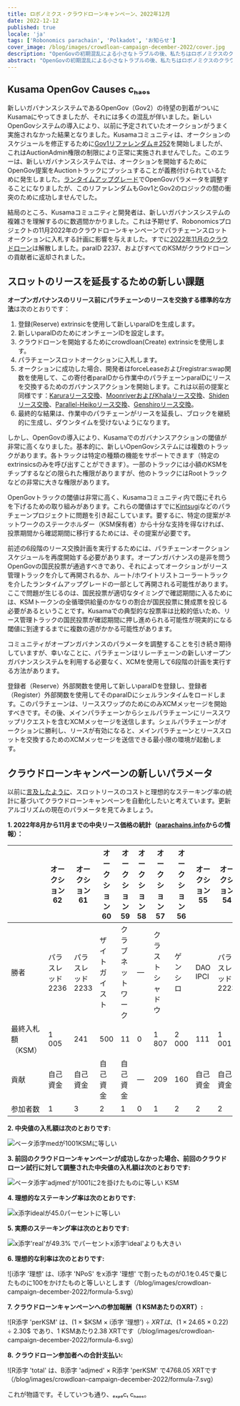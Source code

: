 ```yaml
---
title: ロボノミクス・クラウドローンキャンペーン、2022年12月
date: 2022-12-12
published: true
locale: 'ja'
tags: ['Robonomics parachain', 'Polkadot', 'お知らせ']
cover_image: /blog/images/crowdloan-campaign-december-2022/cover.jpg
description: "OpenGovの初期混乱による小さなトラブルの後、私たちはロボノミクスのクラウドローンキャンペーンを再開する準備が整いました。この記事では、キャンペーンの再開につながった一連の出来事を見て、新しいパラメータを紹介します。"
abstract: "OpenGovの初期混乱による小さなトラブルの後、私たちはロボノミクスのクラウドローンキャンペーンを再開する準備が整いました。この記事では、キャンペーンの再開につながった一連の出来事を見て、新しいパラメータを紹介します。"
---
```


## Kusama OpenGov Causes cₕₐₒₛ

新しいガバナンスシステムであるOpenGov（Gov2）の待望の到着がついにKusamaにやってきましたが、それには多くの混乱が伴いました。新しいOpenGovシステムの導入により、以前に予定されていたオークションがうまく実施されなかった結果となりました。Kusamaコミュニティは、オークションのスケジュールを修正するために[Gov1リファレンダム＃252](https://kusama.polkassembly.io/referendum/252)を開始しましたが、これはAuctionAdmin権限の制限により正常に実施されませんでした。このエラーは、新しいガバナンスシステムでは、オークションを開始するためにOpenGov提案をAuctionトラックにプッシュすることが義務付けられているために発生しました。[ランタイムアップグレード](https://kusama.polkassembly.io/referendum/254)でOpenGovパラメータを調整することになりましたが、このリファレンダムもGov1とGov2のロジックの間の衝突のために成功しませんでした。

結局のところ、Kusamaコミュニティと開発者は、新しいガバナンスシステムの複雑さを理解するのに数週間かかりました。これは予期せず、Robonomicsプロジェクトの11月2022年のクラウドローンキャンペーンでパラチェーンスロットオークションに入札する計画に影響を与えました。すでに[2022年11月のクラウドローン](/blog/robonomics-crowdloan-campaigns-november-2022/)は解散しました。paraID 2237、およびすべてのKSMがクラウドローンの貢献者に返却されました。

## スロットのリースを延長するための新しい課題

**オープンガバナンスのリリース前にパラチェーンのリースを交換する標準的な方法**は次のとおりです：

1. 登録(Reserve) extrinsicを使用して新しいparaIDを生成します。
2. 新しいparaIDのためにオンチェーンIDを設定します。
3. クラウドローンを開始するためにcrowdloan(Create) extrinsicを使用します。
4. パラチェーンスロットオークションに入札します。
5. オークションに成功した場合、開発者はforceLeaseおよびregistrar:swap関数を使用して、この寄付者paraIDから作業中のパラチェーンparaIDにリースを交換するためのガバナンスアクションを開始します。これは以前の提案と同様です：[Karuraリース交換](https://kusama.polkassembly.io/referendum/192)、[MoonriverおよびKhalaリース交換](https://kusama.polkassembly.io/motion/468)、[Shidenリース交換](https://kusama.polkassembly.io/referendum/199)、[Parallel-Heikoリース交換](https://kusama.polkassembly.io/referendum/219)、[Genshiroリース交換](https://kusama.polkassembly.io/referendum/246)。
6. 最終的な結果は、作業中のパラチェーンがリースを延長し、ブロックを継続的に生成し、ダウンタイムを受けないようになります。

しかし、OpenGovの導入により、Kusamaでのガバナンスアクションの閾値が非常に高くなりました。基本的に、新しいOpenGovシステムには複数のトラックがあります。各トラックは特定の種類の機能をサポートできます（特定のextrinsicsのみを呼び出すことができます）。一部のトラックには小額のKSMをチップするなどの限られた権限がありますが、他のトラックにはRootトラックなどの非常に大きな権限があります。

OpenGovトラックの閾値は非常に高く、Kusamaコミュニティ内で既にそれらを下げるための取り組みがあります。これらの閾値はすでに[Kintsugi](https://twitter.com/kintsugi_btc/status/1599036329399943168)などのパラチェーンプロジェクトに問題を引き起こしています。要するに、特定の提案がネットワークのステークホルダー（KSM保有者）から十分な支持を得なければ、投票期間から確認期間に移行するためには、その提案が必要です。

前述の6段階のリース交換計画を実行するためには、パラチェーンオークションスケジュールを再度開始する必要があります。オープンガバナンスの是非を問うOpenGovの国民投票が通過すべきであり、それによってオークションがリース管理トラックを介して再開されるか、ルート/ホワイトリストコーラートラックを介したランタイムアップグレードの一部として再開される可能性があります。ここで問題が生じるのは、国民投票が適切なタイミングで確認期間に入るためには、KSMトークンの全循環供給量のかなりの割合が国民投票に賛成票を投じる必要があるということです。Kusamaでの典型的な投票率は比較的低いため、リース管理トラックの国民投票が確認期間に押し進められる可能性が現実的になる閾値に到達するまでに複数の週がかかる可能性があります。

コミュニティがオープンガバナンスのパラメータを調整することを引き続き期待していますが、幸いなことに、パラチェーンはリレーチェーンの新しいオープンガバナンスシステムを利用する必要なく、XCMを使用して6段階の計画を実行する方法があります。

登録者（Reserve）外部関数を使用して新しいparaIDを登録し、登録者（Register）外部関数を使用してそのparaIDにシェルランタイムをロードします。このパラチェーンは、リーススワップのためにのみXCMメッセージを開始すべきです。その後、メインパラチェーンからシェルパラチェーンにリーススワップリクエストを含むXCMメッセージを送信します。シェルパラチェーンがオークションに勝利し、リースが有効になると、メインパラチェーンとリーススロットを交換するためのXCMメッセージを送信できる最小限の環境が起動します。

## クラウドローンキャンペーンの新しいパラメータ

以前に[言及したように](https://robonomics.network/blog/robonomics-crowdloan-campaigns-november-2022/)、スロットリースのコストと理想的なステーキング率の統計に基づいてクラウドローンキャンペーンを自動化したいと考えています。更新アルゴリズムの現在のパラメータを見てみましょう。

<TextCard alignContent="center">

**1. 2022年8月から11月までの中央リース価格の統計（[parachains.info](http://parachains.info/)からの情報）：**

</TextCard>

<div class="big-table">

|  | オークション62 | オークション61 | オークション60 | オークション59 | オークション58 | オークション57 | オークション56 | オークション55 | オークション54 | オークション53 | オークション52 | オークション51 | オークション50 |
| --- | --- | --- | --- | --- | --- | --- | --- | --- | --- | --- | --- | --- | --- |
|勝者 | パラスレッド2236 | パラスレッド2233 | ザイトガイスト | クラブネットワーク | — | クラストシャドウ | ゲンシロ | DAO IPCI | パラスレッド2223 | クォーツ | ビットカントリー | スノー | サブソーシャル |
| 最終入札額（KSM） | 1 005 | 241 | 500 | 11 | 0 | 1 807 | 2 000 | 111 | 1 001 | 1 005 | 3 500 | 13 926 | 1 001 |
| 貢献 | 自己資金 | 自己資金 | 自己資金 | 自己資金 | — | 209 | 160 | 自己資金 | 自己資金 | 自己資金 | 自己資金 | 782 | 自己資金 |
| 参加者数 | 1 | 3 | 2 | 1 | 0 | 1 | 2 | 2 | 2 | 2 | 2 | 1 | 1 |

</div>

<TextCard className="withImg" alignContent="center">

**2. 中央値の入札額は次のとおりです:**

![ベータ添字medが1001KSMに等しい](/blog/images/crowdloan-campaign-december-2022/formula-1.svg)

</TextCard>

<TextCard className="withImg" alignContent="center">

**3. 前回のクラウドローンキャンペーンが成功しなかった場合、前回のクラウドローン試行に対して調整された中央値の入札額は次のとおりです:**

![ベータ添字'adjmed'が1001に2を掛けたものに等しい KSM](/blog/images/crowdloan-campaign-december-2022/formula-2.svg)

</TextCard>

<TextCard className="withImg" alignContent="center">

**4. 理想的なステーキング率は次のとおりです:**

![x添字idealが45.0パーセントに等しい](/blog/images/crowdloan-campaign-december-2022/formula-3.svg)

</TextCard>

<TextCard className="withImg" alignContent="center">

**5. 実際のステーキング率は次のとおりです:**

![x添字'real'が49.3% でパーセントx添字'ideal'よりも大きい](/blog/images/crowdloan-campaign-december-2022/formula-4.svg)

</TextCard>

<TextCard className="withImg" alignContent="center">

**6. 理想的な利率は次のとおりです:**

![i添字 '理想' ​は、I添字 'NPoS' ​をx添字 '理想' で割ったものが0.1を0.45で乗じたものに100をかけたものと等しいとします（/blog/images/crowdloan-campaign-december-2022/formula-5.svg）

</TextCard>

<TextCard className="withImg" alignContent="center">

**7. クラウドローンキャンペーンへの参加報酬（1 KSMあたりのXRT）:**

![R添字 'perKSM' ​は、(1 × $KSM ​× i添字 '理想') ÷ $XRT ​は、(1 × 24.65$ × 0.22) ÷ 2.30$ であり、1 KSMあたり2.38 XRTです（/blog/images/crowdloan-campaign-december-2022/formula-6.svg）

</TextCard>

<TextCard className="withImg" alignContent="center">

**8. クラウドローン参加者への合計支払い:**

![R添字 'total' ​は、B添字 'adjmed' ​× R添字 'perKSM' で4768.05 XRTです（/blog/images/crowdloan-campaign-december-2022/formula-7.svg）

</TextCard>

これが物語です。そしていつも通り、ₑₓₚₑcₜ cₕₐₒₛ。